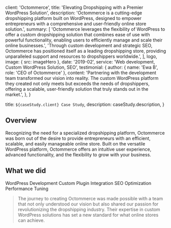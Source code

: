 
  client: 'Octommerce',
  title: 'Elevating Dropshipping with a Premier WordPress Solution',
  description:
    'Octommerce is a cutting-edge dropshipping platform built on WordPress, designed to empower entrepreneurs with a comprehensive and user-friendly online store solution.',
  summary: [
    'Octommerce leverages the flexibility of WordPress to offer a custom dropshipping solution that combines ease of use with powerful functionality, enabling users to efficiently manage and scale their online businesses.',
    'Through custom development and strategic SEO, Octommerce has positioned itself as a leading dropshipping store, providing unparalleled support and resources to dropshippers worldwide.',
  ],
  logo, 
  image: { src: imageHero },
  date: '2019-02',
  service: 'Web development, Custom WordPress Solution, SEO',
  testimonial: {
    author: { name: 'Ewa B', role: 'CEO of Octommerce' },
    content:
      'Partnering with the development team transformed our vision into reality. The custom WordPress platform they created not only meets but exceeds the needs of dropshippers, offering a scalable, user-friendly solution that truly stands out in the market.',
  },
}

  title: `${caseStudy.client} Case Study`,
  description: caseStudy.description,
}

## Overview

Recognizing the need for a specialized dropshipping platform, Octommerce was born out of the desire to provide entrepreneurs with an efficient, scalable, and easily manageable online store. Built on the versatile WordPress platform, Octommerce offers an intuitive user experience, advanced functionality, and the flexibility to grow with your business.

## What we did

<TagList>
  <TagListItem>WordPress Development</TagListItem>
  <TagListItem>Custom Plugin Integration</TagListItem>
  <TagListItem>SEO Optimization</TagListItem>
  <TagListItem>Performance Tuning</TagListItem>
</TagList>

<Blockquote
  author={{ name: 'Ewa B', role: 'CEO of Octommerce' }}
  image={{ src: imageDebraFiscal }}
>
  The journey to creating Octommerce was made possible with a team that not only understood our vision but also shared our passion for revolutionizing the dropshipping industry. Their expertise in custom WordPress solutions has set a new standard for what online stores can achieve.
</Blockquote>

<StatList>
  <StatListItem value="300%" label="Increase in traffic" />
  <StatListItem value="2x" label="Faster page load times" />
  <StatListItem value="50%" label="Reduction in operational costs" />
  <StatListItem value="Sustainable" label="Growth rate" />
</StatList>
